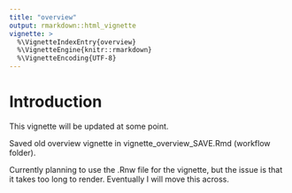 ```yaml
---
title: "overview"
output: rmarkdown::html_vignette
vignette: >
  %\VignetteIndexEntry{overview}
  %\VignetteEngine{knitr::rmarkdown}
  %\VignetteEncoding{UTF-8}
---
```


# Introduction

This vignette will be updated at some point.

Saved old overview vignette in vignette_overview_SAVE.Rmd (workflow folder).

Currently planning to use the .Rnw file for the vignette, but the issue is that it takes too long to render. Eventually I will move this across.
